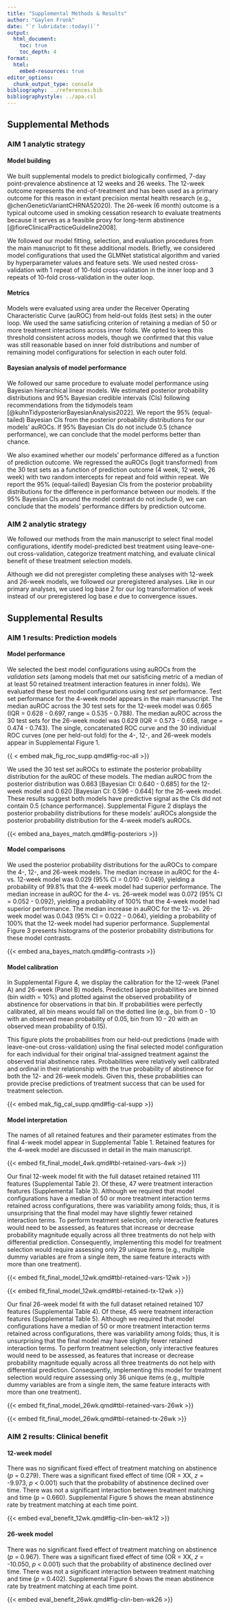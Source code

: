```yaml
---
title: "Supplemental Methods & Results"
author: "Gaylen Fronk"
date: "`r lubridate::today()`"
output: 
  html_document:
    toc: true 
    toc_depth: 4
format:
  html:
    embed-resources: true
editor_options: 
  chunk_output_type: console
bibliography: ../references.bib
bibliographystyle: ../apa.csl
---
```


## Supplemental Methods

### AIM 1 analytic strategy

#### Model building

We built supplemental models to predict biologically confirmed, 7-day point-prevalence abstinence at 12 weeks and 26 weeks. The 12-week outcome represents the end-of-treatment and has been used as a primary outcome for this reason in extant precision mental health research (e.g., @chenGeneticVariantCHRNA52020). The 26-week (6 month) outcome is a typical outcome used in smoking cessation research to evaluate treatments because it serves as a feasible proxy for long-term abstinence [@fioreClinicalPracticeGuideline2008].

We followed our model fitting, selection, and evaluation procedures from the main manuscript to fit these additional models. Briefly, we considered model configurations that used the GLMNet statistical algorithm and varied by hyperparameter values and feature sets. We used nested cross-validation with 1 repeat of 10-fold cross-validation in the inner loop and 3 repeats of 10-fold cross-validation in the outer loop. 

#### Metrics

Models were evaluated using area under the Receiver Operating Characteristic Curve (auROC) from held-out folds (test sets) in the outer loop. We used the same satisficing criterion of retaining a median of 50 or more treatment interactions across inner folds. We opted to keep this threshold consistent across models, though we confirmed that this value was still reasonable based on inner fold distributions and number of remaining model configurations for selection in each outer fold.

#### Bayesian analysis of model performance

We followed our same procedure to evaluate model performance using Bayesian hierarchical linear models. We estimated posterior probability distributions and 95% Bayesian credible intervals (CIs) following recommendations from the tidymodels team [@kuhnTidyposteriorBayesianAnalysis2022]. We report the 95% (equal-tailed) Bayesian CIs from the posterior probability distributions for our models' auROCs. If 95% Bayesian CIs do not include 0.5 (chance performance), we can conclude that the model performs better than chance. 

We also examined whether our models' performance differed as a function of prediction outcome. We regressed the auROCs (logit transformed) from the 30 test sets as a function of prediction outcome (4 week, 12 week, 26 week) with two random intercepts for repeat and fold within repeat. We report the 95% (equal-tailed) Bayesian CIs from the posterior probability distributions for the difference in performance between our models. If the 95% Bayesian CIs around the model contrast do not include 0, we can conclude that the models' performance differs by prediction outcome.

### AIM 2 analytic strategy

We followed our methods from the main manuscript to select final model configurations, identify model-predicted best treatment using leave-one-out cross-validation, categorize treatment matching, and evaluate clinical benefit of these treatment selection models.

Although we did not preregister completing these analyses with 12-week and 26-week models, we followed our preregistered analyses. Like in our primary analyses, we used log base 2 for our log transformation of week instead of our preregistered log base *e* due to convergence issues. 

## Supplemental Results

### AIM 1 results: Prediction models

#### Model performance

We selected the best model configurations using auROCs from the *validation sets* (among models that met our satisficing metric of a median of at least 50 retained treatment interaction features in inner folds). We evaluated these best model configurations using *test set* performance. Test set performance for the 4-week model appears in the main manuscript. The median auROC across the 30 test sets for the 12-week model was 0.665 (IQR = 0.628 - 0.697, range = 0.535 - 0.788). The median auROC across the 30 test sets for the 26-week model was 0.629 (IQR = 0.573 - 0.658, range = 0.474 - 0.743). The single, concatenated ROC curve and the 30 individual ROC curves (one per held-out fold) for the 4-, 12-, and 26-week models appear in Supplemental Figure 1.

{{ < embed mak_fig_roc_supp.qmd#fig-roc-all >}}

We used the 30 test set auROCs to estimate the posterior probability distribution for the auROC of these models. The median auROC from the posterior distribution was 0.663 [Bayesian CI: 0.640 - 0.685] for the 12-week model and 0.620 [Bayesian CI: 0.596 - 0.644] for the 26-week model. These results suggest both models have predictive signal as the CIs did not contain 0.5 (chance performance). Supplemental Figure 2 displays the posterior probability distributions for these models' auROCs alongside the posterior probability distribution for the 4-week model's auROCs.

{{< embed ana_bayes_match.qmd#fig-posteriors >}}

#### Model comparisons

We used the posterior probability distributions for the auROCs to compare the 4-, 12-, and 26-week models. The median increase in auROC for the 4- vs. 12-week model was 0.029 (95% CI = 0.010 - 0.049), yielding a probability of 99.8% that the 4-week model had superior performance. The median increase in auROC for the 4- vs. 26-week model was 0.072 (95% CI = 0.052 - 0.092), yielding a probability of 100% that the 4-week model had superior performance. The median increase in auROC for the 12- vs. 26-week model was 0.043 (95% CI = 0.022 - 0.064), yielding a probability of 100% that the 12-week model had superior performance. Supplemental Figure 3 presents histograms of the posterior probability distributions for these model contrasts.

{{< embed ana_bayes_match.qmd#fig-contrasts >}}

#### Model calibration

In Supplemental Figure 4, we display the calibration for the 12-week (Panel A) and 26-week (Panel B) models. Predicted lapse probabilities are binned (bin width = 10%) and plotted against the observed probability of abstinence for observations in that bin. If probabilities were perfectly calibrated, all bin means would fall on the dotted line (e.g., bin from 0 - 10 with an observed mean probability of 0.05, bin from 10 - 20 with an observed mean probability of 0.15). 

This figure plots the probabilities from our held-out predictions (made with leave-one-out cross-validation) using the final selected model configuration for each individual for their original trial-assigned treatment against the observed trial abstinence rates. Probabilities were relatively well calibrated and ordinal in their relationship with the true probability of abstinence for both the 12- and 26-week models. Given this, these probabilities can provide precise predictions of treatment success that can be used for treatment selection.

{{< embed mak_fig_cal_supp.qmd#fig-cal-supp >}}

#### Model interpretation

The names of all retained features and their parameter estimates from the final 4-week model appear in Supplemental Table 1. Retained features for the 4-week model are discussed in detail in the main manuscript. 

{{< embed fit_final_model_4wk.qmd#tbl-retained-vars-4wk >}} 

Our final 12-week model fit with the full dataset retained retained 111 features (Supplemental Table 2). Of these, 47 were treatment interaction features (Supplemental Table 3). Although we required that model configurations have a median of 50 or more treatment interaction terms retained across configurations, there was variability among folds; thus, it is unsurprising that the final model may have slightly fewer retained interaction terms. To perform treatment selection, only interactive features would need to be assessed, as features that increase or decrease probability magnitude equally across all three treatments do not help with differential prediction. Consequently, implementing this model for treatment selection would require assessing only 29 unique items (e.g., multiple dummy variables are from a single item, the same feature interacts with more than one treatment). 

{{< embed fit_final_model_12wk.qmd#tbl-retained-vars-12wk >}} 

{{< embed fit_final_model_12wk.qmd#tbl-retained-tx-12wk >}} 

<!-- 
unique items needed to select: 29

confident to quit
income
time around smokers
marital status
alc freq
berlin 7
smoke menthol
tried chantix
used pipe
last rct quit
time around smokers weekend
alc qty
motive quit
life satisfaction
race
longest quit
tried xyban
used e cig
life enjoyment
live with smoker
depression dx
quit success 30d
work ban
close smoking coworker
employment
spouse smoke
alc binge
close smoking friend
berlin 6

-->

Our final 26-week model fit with the full dataset retained retained 107 features (Supplemental Table 4). Of these, 45 were treatment interaction features (Supplemental Table 5). Although we required that model configurations have a median of 50 or more treatment interaction terms retained across configurations, there was variability among folds; thus, it is unsurprising that the final model may have slightly fewer retained interaction terms. To perform treatment selection, only interactive features would need to be assessed, as features that increase or decrease probability magnitude equally across all three treatments do not help with differential prediction. Consequently, implementing this model for treatment selection would require assessing only 36 unique items (e.g., multiple dummy variables are from a single item, the same feature interacts with more than one treatment). 

{{< embed fit_final_model_26wk.qmd#tbl-retained-vars-26wk >}} 

{{< embed fit_final_model_26wk.qmd#tbl-retained-tx-26wk >}} 

<!--
unique items needed to select: 

spouse smoke
marital status
live with smoker
tried nic gum
asi3 cognitive scale [6]
income
race
close smoking friend
smoke menthol
used e cig
tried nic patch
close smoking coworker
close smoking partner
used cigars
used pipe
used chew or snuff
longest quit
asi3 social scale [6]
wisdm37 cue scale [3]
anxiety dx
tot quit attempt
employment
work ban
last rct quit

-->

### AIM 2 results: Clinical benefit

#### 12-week model

There was no significant fixed effect of treatment matching on abstinence (*p* = 0.279). There was a significant fixed effect of time (OR = XX, *z* = -9.973, *p* < 0.001) such that the probability of abstinence declined over time. There was not a significant interaction between treatment matching and time (*p* = 0.660). Supplemental Figure 5 shows the mean abstinence rate by treatment matching at each time point.

{{< embed eval_benefit_12wk.qmd#fig-clin-ben-wk12 >}}

#### 26-week model

There was no significant fixed effect of treatment matching on abstinence (*p* = 0.967). There was a significant fixed effect of time (OR = XX, *z* = -10.050, *p* < 0.001) such that the probability of abstinence declined over time. There was not a significant interaction between treatment matching and time (*p* = 0.402). Supplemental Figure 6 shows the mean abstinence rate by treatment matching at each time point.

{{< embed eval_benefit_26wk.qmd#fig-clin-ben-wk26 >}}